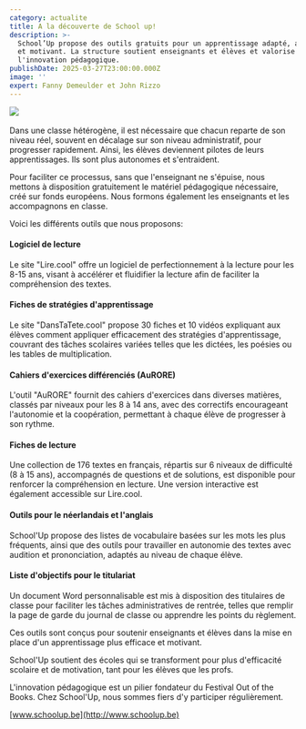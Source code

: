 ```yaml
---
category: actualite
title: A la découverte de School up!
description: >-
  School’Up propose des outils gratuits pour un apprentissage adapté, autonome
  et motivant. La structure soutient enseignants et élèves et valorise
  l'innovation pédagogique. 
publishDate: 2025-03-27T23:00:00.000Z
image: ''
expert: Fanny Demeulder et John Rizzo
---
```


![](https://res.cloudinary.com/dza0sg4uf/image/upload/v1743500595/school_up_logo_x4ondn.jpg)\
\
Dans une classe hétérogène, il est nécessaire que chacun reparte de son niveau réel, souvent en décalage sur son niveau administratif, pour progresser rapidement. Ainsi, les élèves deviennent pilotes de leurs apprentissages. Ils sont plus autonomes et s'entraident.

Pour faciliter ce processus, sans que l'enseignant ne s'épuise, nous mettons à disposition gratuitement le matériel pédagogique nécessaire, créé sur fonds européens. Nous formons également les enseignants et les accompagnons en classe.

Voici les différents outils que nous proposons:

#### **Logiciel de lecture**

Le site "Lire.cool" offre un logiciel de perfectionnement à la lecture pour les 8-15 ans, visant à accélérer et fluidifier la lecture afin de faciliter la compréhension des textes.

#### **Fiches de stratégies d'apprentissage**

Le site "DansTaTete.cool" propose 30 fiches et 10 vidéos expliquant aux élèves comment appliquer efficacement des stratégies d'apprentissage, couvrant des tâches scolaires variées telles que les dictées, les poésies ou les tables de multiplication.

#### **Cahiers d'exercices différenciés (AuRORE)**

L'outil "AuRORE" fournit des cahiers d'exercices dans diverses matières, classés par niveaux pour les 8 à 14 ans, avec des correctifs encourageant l'autonomie et la coopération, permettant à chaque élève de progresser à son rythme.

#### **Fiches de lecture**

Une collection de 176 textes en français, répartis sur 6 niveaux de difficulté (8 à 15 ans), accompagnés de questions et de solutions, est disponible pour renforcer la compréhension en lecture. Une version interactive est également accessible sur Lire.cool.

#### **Outils pour le néerlandais et l'anglais**

School'Up propose des listes de vocabulaire basées sur les mots les plus fréquents, ainsi que des outils pour travailler en autonomie des textes avec audition et prononciation, adaptés au niveau de chaque élève.

#### **Liste d'objectifs pour le titulariat**

Un document Word personnalisable est mis à disposition des titulaires de classe pour faciliter les tâches administratives de rentrée, telles que remplir la page de garde du journal de classe ou apprendre les points du règlement.

Ces outils sont conçus pour soutenir enseignants et élèves dans la mise en place d'un apprentissage plus efficace et motivant.

School'Up soutient des écoles qui se transforment pour plus d'efficacité scolaire et de motivation, tant pour les élèves que les profs.

L'innovation pédagogique est un pilier fondateur du Festival Out of the Books. Chez School'Up, nous sommes fiers d'y participer régulièrement.

[www.schoolup.be](http://www.schoolup.be)
